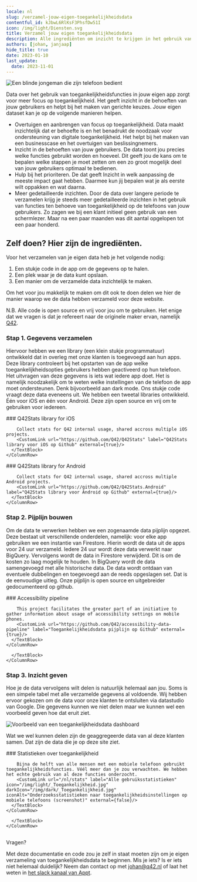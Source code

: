 ```yaml
---
locale: nl
slug: /verzamel-jouw-eigen-toegankelijkheidsdata
contentful_id: kJbwL6RlKsF3PhsfDw51I
icon: /img/light/Diensten.svg
title: Verzamel jouw eigen toegankelijkheidsdata
description: Alle ingrediënten om inzicht te krijgen in het gebruik van toegankelijkheidsfeatures in jouw eigen app.
authors: [johan, janjaap]
hide_title: true
date: 2023-01-10
last_update:
  date: 2023-11-01
---
```


<Hero
  title="Verzamel jouw eigen toegankelijkheidsdata"
  introText="Alle ingrediënten om inzicht te krijgen in het gebruik van toegankelijkheidsfeatures in jouw eigen app."
/>

<Image src="/img/light/arend-2.463821b.jpg" alt="Een blinde jongeman die zijn telefoon bedient"/>

Data over het gebruik van toegankelijkheidsfuncties in jouw eigen app zorgt voor meer focus op toegankelijkheid. Het geeft inzicht in de behoeften van jouw gebruikers en helpt bij het maken van gerichte keuzes. Jouw eigen dataset kan je op de volgende manieren helpen.

- Overtuigen en aanbrengen van focus  op toegankelijkheid. 
Data maakt inzichtelijk dat er behoefte is en het benadrukt de noodzaak voor ondersteuning van digitale toegankelijkheid. Het helpt bij het maken van een businesscase en het overtuigen van beslissingnemers.
- Inzicht in de behoeften van jouw gebruikers. 
De data toont jou precies welke functies gebruikt worden en hoeveel. Dit geeft jou de kans om te bepalen welke stappen je moet zetten om een zo groot mogelijk deel van jouw gebruikers optimaal te bedienen.
- Hulp bij het prioriteren.
De dat geeft Inzicht in welk aanpassing de meeste impact gaat hebben. Daarmee kun jij bepalen wat je als eerste wilt oppakken en wat daarna.
- Meer gedetailleerde inzichten. 
Door de data over langere periode te verzamelen krijg je steeds meer gedetailleerde inzichten in het gebruik van functies ten behoeve van toegankelijkheid op de telefoons van jouw gebruikers. Zo zagen we bij een klant initieel geen gebruik van een schermlezer. Maar na een paar maanden was dit aantal opgelopen tot een paar honderd.

## Zelf doen? Hier zijn de ingrediënten.

Voor het verzamelen van je eigen data heb je het volgende nodig:

1. Een stukje code in de app om de gegevens op te halen.
2. Een plek waar je de data kunt opslaan.
3. Een manier om de verzamelde data inzichtelijk te maken.

Om het voor jou makkelijk te maken om dit ook te doen delen we hier de manier waarop we de data hebben verzameld voor deze website.

N.B. Alle code is open source en vrij voor jou om te gebruiken. Het enige dat we vragen is dat je refereert naar de originele maker ervan, namelijk [Q42](https://q42.nl).

### Stap 1. Gegevens verzamelen
Hiervoor hebben we een library (een klein stukje programmatuur) ontwikkeld dat in overleg met onze klanten is toegevoegd aan hun apps. Deze library controleert bij het opstarten van de app welke toegankelijkheidsopties gebruikers hebben geactiveerd op hun telefoon. Het uitvragen van deze gegevens is iets wat iedere app doet. Het is namelijk noodzakelijk om te weten welke instellingen van de telefoon de app moet ondersteunen. Denk bijvoorbeeld aan dark mode. Ons stukje code vraagt deze data eveneens uit. 
We hebben een tweetal libraries ontwikkeld. Één voor iOS en één voor Android. Deze zijn open source en vrij om te gebruiken voor iedereen.

<TwoColumnBlock>
  <LeftColumn>
    <ColumnRow>
      <TextBlock
        showBackgroundColor={true}>
        ### Q42Stats library for iOS
        
        Collect stats for Q42 internal usage, shared accross multiple iOS projects. 
        <CustomLink url="https://github.com/Q42/Q42Stats" label="Q42Stats library voor iOS op Github" external={true}/>
      </TextBlock>
    </ColumnRow>
  </LeftColumn>
  <RightColumn>
    <ColumnRow>
      <TextBlock
        showBackgroundColor={true}>
        ### Q42Stats library for Android
        
        Collect stats for Q42 internal usage, shared accross multiple Android projects. 
        <CustomLink url="https://github.com/Q42/Q42Stats.Android" label="Q42Stats library voor Android op Github" external={true}/>
      </TextBlock>
    </ColumnRow>
  </RightColumn>
</TwoColumnBlock>

### Stap 2. Pijplijn bouwen

Om de data te verwerken hebben we een zogenaamde data pijplijn opgezet. Deze bestaat uit verschillende onderdelen, namelijk: voor elke app gebruiken we een instantie van Firestore. Hierin wordt de data uit de apps voor 24 uur verzameld. Iedere 24 uur wordt deze data verwerkt naar BigQuery. Vervolgens wordt de data in Firestore verwijderd. Dit is om de kosten zo laag mogelijk te houden. In BigQuery wordt de data samengevoegd met alle historische data. De data wordt ontdaan van eventuele dubbelingen en toegevoegd aan de reeds opgeslagen set.
Dat is de eenvoudige uitleg. Onze pijplijn is open source en uitgebreider gedocumenteerd op github.

<TwoColumnBlock>
  <LeftColumn>
    <ColumnRow>
      <TextBlock
        showBackgroundColor={true}>
        ### Accessibility pipeline
        
        This project facilitates the greater part of an initiative to gather information about usage of accessibility settings on mobile phones. 
        <CustomLink url="https://github.com/Q42/accessibility-data-pipeline" label="Toegankelijkheidsdata pijplijn op Github" external={true}/>
      </TextBlock>
    </ColumnRow>
  </LeftColumn>
  <RightColumn>
    <ColumnRow>
      <TextBlock
        showBackgroundColor={false}>
         
      </TextBlock>
    </ColumnRow>
  </RightColumn>
</TwoColumnBlock>

### Stap 3. Inzicht geven

Hoe je de data vervolgens wilt delen is natuurlijk helemaal aan jou. Soms is een simpele tabel met alle verzamelde gegevens al voldoende. Wij hebben ervoor gekozen om de data voor onze klanten te ontsluiten via datastudio van Google. Die gegevens kunnen we niet delen maar we kunnen wel een voorbeeld geven hoe dat eruit ziet.

<Image src="/img/light/data-dashboard.png" alt="Voorbeeld van een toegankelijkheidsdata dashboard"/>

Wat we wel kunnen delen zijn de geaggregeerde data van al deze klanten samen. Dat zijn de data die je op deze site ziet.

<TwoColumnBlock>
  <LeftColumn>
    <ColumnRow>
      <TextBlock
        showBackgroundColor={true}>
        ### Statistieken over toegankelijkheid
        
        Bijna de helft van alle mensen met een mobiele telefoon gebruikt toegankelijkheidsfuncties. Véél meer dan je zou verwachten. We hebben het echte gebruik van al deze functies onderzocht. 
        <CustomLink url="/nl/stats" label="Alle gebruiksstatistieken" icon="/img/light/_Toegankelijkheid.jpg" darkIcon="/img/dark/_Toegankelijkheid.jpg" iconAlt="Onderzoeksstatistieken naar toegankelijkheidsinstellingen op mobiele telefoons (screenshot)" external={false}/>
      </TextBlock>
    </ColumnRow>
  </LeftColumn>
  <RightColumn>
    <ColumnRow>
      <TextBlock
        showBackgroundColor={false}>
         
      </TextBlock>
    </ColumnRow>
  </RightColumn>
</TwoColumnBlock>

## 
Vragen?

Met deze documentatie en code zou je zelf in staat moeten zijn  om je eigen verzameling van toegankelijkheidsdata te beginnen. Mis je iets? Is er iets niet helemaal duidelijk? Neem dan contact op met [johan@q42.nl](mailto:johan@q42.nl) of laat het weten in [het slack kanaal van Appt](https://appt.li/slack).

